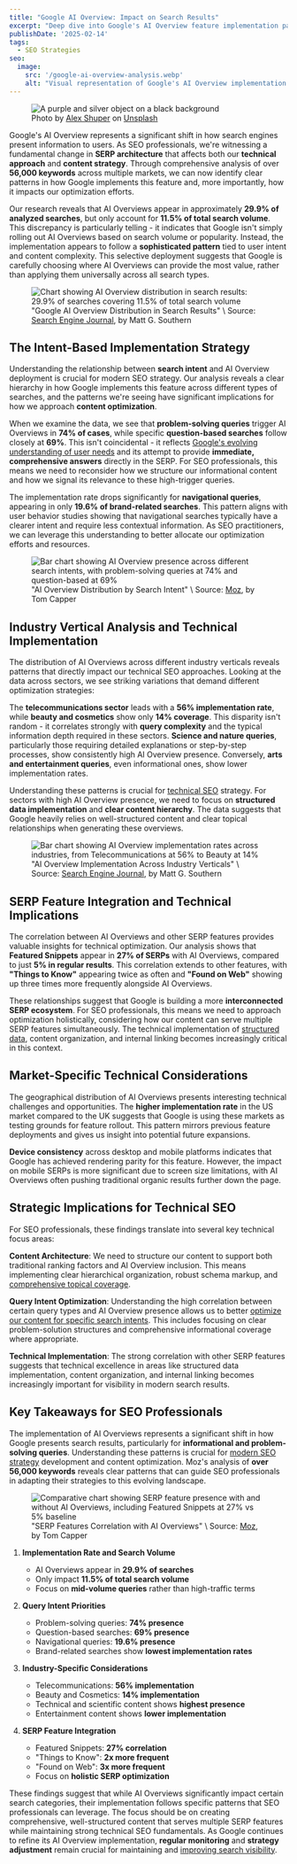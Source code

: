 ```yaml
---
title: "Google AI Overview: Impact on Search Results"
excerpt: "Deep dive into Google's AI Overview feature implementation patterns, analyzing over 56,000 keywords across markets to understand its impact on search."
publishDate: '2025-02-14'
tags:
  - SEO Strategies
seo:
  image:
    src: '/google-ai-overview-analysis.webp'
    alt: "Visual representation of Google's AI Overview implementation patterns across different search intents"
---
```


<figure>
  <Image 
    id="cover-img" 
    src={coverImage} 
    alt="A purple and silver object on a black background" 
    loading="eager" 
    priority={true} 
  />
  <figcaption>Photo by <a href="https://unsplash.com/@alexshuperart?utm_content=creditCopyText&amp;utm_medium=referral&amp;utm_source=unsplash">Alex Shuper</a> on <a href="https://unsplash.com/photos/a-picture-of-a-woman-with-a-dumbbell-in-her-hand-l2nJZnXxkx4?utm_content=creditCopyText&amp;utm_medium=referral&amp;utm_source=unsplash">Unsplash</a></figcaption>
</figure>

Google's AI Overview represents a significant shift in how search engines present information to users. As SEO professionals, we're witnessing a fundamental change in **SERP architecture** that affects both our **technical approach** and **content strategy**. Through comprehensive analysis of over **56,000 keywords** across multiple markets, we can now identify clear patterns in how Google implements this feature and, more importantly, how it impacts our optimization efforts.

Our research reveals that AI Overviews appear in approximately **29.9% of analyzed searches**, but only account for **11.5% of total search volume**. This discrepancy is particularly telling - it indicates that Google isn't simply rolling out AI Overviews based on search volume or popularity. Instead, the implementation appears to follow a **sophisticated pattern** tied to user intent and content complexity. This selective deployment suggests that Google is carefully choosing where AI Overviews can provide the most value, rather than applying them universally across all search types.

<figure>
  <Image 
    id="article-img" 
    src={volumeDistributionImage} 
    alt="Chart showing AI Overview distribution in search results: 29.9% of searches covering 11.5% of total search volume" 
  />
  <figcaption>
    "Google AI Overview Distribution in Search Results" \
    Source: <a href="https://www.searchenginejournal.com/google-ai-overviews-found-in-74-of-problem-solving-queries/538504/" target="_blank">Search Engine Journal</a>, by Matt G. Southern
  </figcaption>
</figure>

## The Intent-Based Implementation Strategy

Understanding the relationship between **search intent** and AI Overview deployment is crucial for modern SEO strategy. Our analysis reveals a clear hierarchy in how Google implements this feature across different types of searches, and the patterns we're seeing have significant implications for how we approach **content optimization**.

When we examine the data, we see that **problem-solving queries** trigger AI Overviews in **74% of cases**, while specific **question-based searches** follow closely at **69%**. This isn't coincidental - it reflects [Google's evolving understanding of user needs](https://www.serp-secrets.com/blog/adapting-to-googles-helpful-content-era/) and its attempt to provide **immediate, comprehensive answers** directly in the SERP. For SEO professionals, this means we need to reconsider how we structure our informational content and how we signal its relevance to these high-trigger queries.

The implementation rate drops significantly for **navigational queries**, appearing in only **19.6% of brand-related searches**. This pattern aligns with user behavior studies showing that navigational searches typically have a clearer intent and require less contextual information. As SEO practitioners, we can leverage this understanding to better allocate our optimization efforts and resources.

<figure>
  <Image 
    id="article-img" 
    src={searchIntentImage} 
    alt="Bar chart showing AI Overview presence across different search intents, with problem-solving queries at 74% and question-based at 69%" 
  />
  <figcaption>
    "AI Overview Distribution by Search Intent" \
    Source: <a href="https://moz.com/blog/ai-overviews-are-they-affecting-your-search-results-whiteboard-friday" target="_blank">Moz</a>, by Tom Capper
  </figcaption>
</figure>

## Industry Vertical Analysis and Technical Implementation

The distribution of AI Overviews across different industry verticals reveals patterns that directly impact our technical SEO approaches. Looking at the data across sectors, we see striking variations that demand different optimization strategies:

The **telecommunications sector** leads with a **56% implementation rate**, while **beauty and cosmetics** show only **14% coverage**. This disparity isn't random - it correlates strongly with **query complexity** and the typical information depth required in these sectors. **Science and nature queries**, particularly those requiring detailed explanations or step-by-step processes, show consistently high AI Overview presence. Conversely, **arts and entertainment queries**, even informational ones, show lower implementation rates.

Understanding these patterns is crucial for [technical SEO](https://www.serp-secrets.com/categories/technical-seo/) strategy. For sectors with high AI Overview presence, we need to focus on **structured data implementation** and **clear content hierarchy**. The data suggests that Google heavily relies on well-structured content and clear topical relationships when generating these overviews.

<figure>
  <Image 
    id="article-img" 
    src={industryDistributionImage} 
    alt="Bar chart showing AI Overview implementation rates across industries, from Telecommunications at 56% to Beauty at 14%" 
  />
  <figcaption>
    "AI Overview Implementation Across Industry Verticals" \
    Source: <a href="https://www.searchenginejournal.com/google-ai-overviews-found-in-74-of-problem-solving-queries/538504/" target="_blank">Search Engine Journal</a>, by Matt G. Southern
  </figcaption>
</figure>

## SERP Feature Integration and Technical Implications

The correlation between AI Overviews and other SERP features provides valuable insights for technical optimization. Our analysis shows that **Featured Snippets** appear in **27% of SERPs** with AI Overviews, compared to just **5% in regular results**. This correlation extends to other features, with **"Things to Know"** appearing twice as often and **"Found on Web"** showing up three times more frequently alongside AI Overviews.

These relationships suggest that Google is building a more **interconnected SERP ecosystem**. For SEO professionals, this means we need to approach optimization holistically, considering how our content can serve multiple SERP features simultaneously. The technical implementation of [structured data](https://www.serp-secrets.com/blog/advanced-strategies-for-schema-markup-optimization/), content organization, and internal linking becomes increasingly critical in this context.

## Market-Specific Technical Considerations

The geographical distribution of AI Overviews presents interesting technical challenges and opportunities. The **higher implementation rate** in the US market compared to the UK suggests that Google is using these markets as testing grounds for feature rollout. This pattern mirrors previous feature deployments and gives us insight into potential future expansions.

**Device consistency** across desktop and mobile platforms indicates that Google has achieved rendering parity for this feature. However, the impact on mobile SERPs is more significant due to screen size limitations, with AI Overviews often pushing traditional organic results further down the page.

## Strategic Implications for Technical SEO

For SEO professionals, these findings translate into several key technical focus areas:

**Content Architecture**: We need to structure our content to support both traditional ranking factors and AI Overview inclusion. This means implementing clear hierarchical organization, robust schema markup, and [comprehensive topical coverage](https://www.serp-secrets.com/blog/mastering-bert-in-seo-for-better-semantic-insight/).

**Query Intent Optimization**: Understanding the high correlation between certain query types and AI Overview presence allows us to better [optimize our content for specific search intents](https://www.serp-secrets.com/blog/how-to-create-helpful-content-after-hcu/). This includes focusing on clear problem-solution structures and comprehensive informational coverage where appropriate.

**Technical Implementation**: The strong correlation with other SERP features suggests that technical excellence in areas like structured data implementation, content organization, and internal linking becomes increasingly important for visibility in modern search results.

## Key Takeaways for SEO Professionals

The implementation of AI Overviews represents a significant shift in how Google presents search results, particularly for **informational and problem-solving queries**. Understanding these patterns is crucial for [modern SEO strategy](https://www.serp-secrets.com/categories/seo-strategies/) development and content optimization. Moz's analysis of **over 56,000 keywords** reveals clear patterns that can guide SEO professionals in adapting their strategies to this evolving landscape.

<figure>
  <Image 
    id="article-img" 
    src={serpFeaturesImage} 
    alt="Comparative chart showing SERP feature presence with and without AI Overviews, including Featured Snippets at 27% vs 5% baseline" 
  />
  <figcaption>
    "SERP Features Correlation with AI Overviews" \
    Source: <a href="https://moz.com/blog/ai-overviews-are-they-affecting-your-search-results-whiteboard-friday" target="_blank">Moz</a>, by Tom Capper
  </figcaption>
</figure>

1. **Implementation Rate and Search Volume**
   - AI Overviews appear in **29.9% of searches**
   - Only impact **11.5% of total search volume**
   - Focus on **mid-volume queries** rather than high-traffic terms

2. **Query Intent Priorities**
   - Problem-solving queries: **74% presence**
   - Question-based searches: **69% presence**
   - Navigational queries: **19.6% presence**
   - Brand-related searches show **lowest implementation rates**

3. **Industry-Specific Considerations**
   - Telecommunications: **56% implementation**
   - Beauty and Cosmetics: **14% implementation**
   - Technical and scientific content shows **highest presence**
   - Entertainment content shows **lower implementation**

4. **SERP Feature Integration**
   - Featured Snippets: **27% correlation**
   - "Things to Know": **2x more frequent**
   - "Found on Web": **3x more frequent**
   - Focus on **holistic SERP optimization**

These findings suggest that while AI Overviews significantly impact certain search categories, their implementation follows specific patterns that SEO professionals can leverage. The focus should be on creating comprehensive, well-structured content that serves multiple SERP features while maintaining strong technical SEO fundamentals. As Google continues to refine its AI Overview implementation, **regular monitoring** and **strategy adjustment** remain crucial for maintaining and [improving search visibility](https://www.serp-secrets.com/blog/why-user-generated-content-is-key-for-seo-success/).
